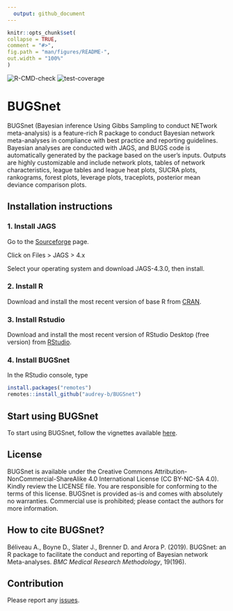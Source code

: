 ```yaml
---
  output: github_document
---
```

  
  <!-- README.md is generated from README.Rmd. Please edit that file -->
  
  ```r
knitr::opts_chunk$set(
  collapse = TRUE,
  comment = "#>",
  fig.path = "man/figures/README-",
  out.width = "100%"
)
```

<!-- badges: start -->

![R-CMD-check](https://github.com/audrey-b/BUGSnet/workflows/R-CMD-check/badge.svg) ![test-coverage](https://github.com/Harmohit-Singh/BUGSnet/workflows/test-coverage/badge.svg)

<!-- badges: end -->

# BUGSnet

BUGSnet (Bayesian inference Using Gibbs Sampling to conduct NETwork meta-analysis) is a feature-rich R package to conduct Bayesian network meta-analyses in compliance with best practice and reporting guidelines. Bayesian analyses are conducted with JAGS, and BUGS code is automatically generated by the package based on the user's inputs. Outputs are highly customizable and include network plots, tables of network characteristics, league tables and league heat plots, SUCRA plots, rankograms, forest plots, leverage plots, traceplots, posterior mean deviance comparison plots.

## Installation instructions

### 1. Install JAGS ###

Go to the [Sourceforge](https://sourceforge.net/projects/mcmc-jags/) page.

Click on Files > JAGS > 4.x 

Select your operating system and download JAGS-4.3.0, then install.

### 2. Install R ###

Download and install the most recent version of base R from [CRAN](https://cran.r-project.org/).

### 3. Install Rstudio ###

Download and install the most recent version of RStudio Desktop (free version) from [RStudio](https://www.rstudio.com/products/rstudio/download).

### 4. Install BUGSnet ###

In the RStudio console, type

```r
install.packages("remotes")
remotes::install_github("audrey-b/BUGSnet")
```

## Start using BUGSnet

To start using BUGSnet, follow the vignettes available [here](https://bugsnetsoftware.github.io/).


## License

BUGSnet is available under the Creative Commons Attribution-NonCommercial-ShareAlike 4.0 International License (CC BY-NC-SA 4.0). Kindly review the LICENSE file. You are responsible for conforming to the terms of this license. BUGSnet is provided as-is and comes with absolutely no warranties. Commercial use is prohibited; please contact the authors for more information.


## How to cite BUGSnet?

Béliveau A., Boyne D., Slater J., Brenner D. and Arora P. (2019). BUGSnet: an R package to facilitate the conduct and reporting of Bayesian network Meta-analyses. *BMC Medical Research Methodology*, 19(196).

## Contribution

Please report any [issues](https://github.com/audrey-b/BUGSnet/issues).

